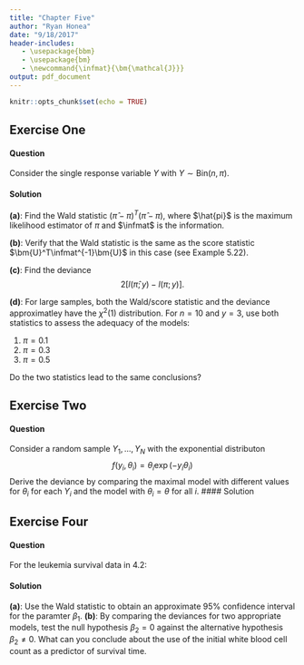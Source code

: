 ```yaml
---
title: "Chapter Five"
author: "Ryan Honea"
date: "9/18/2017"
header-includes:
   - \usepackage{bbm}
   - \usepackage{bm}
   - \newcommand{\infmat}{\bm{\mathcal{J}}}
output: pdf_document
---
```


```r
knitr::opts_chunk$set(echo = TRUE)
```


## Exercise One
#### Question
Consider the single response variable $Y$ with $Y \sim \text{Bin}(n, \pi)$.

#### Solution
**(a)**: Find the Wald statistic $(\hat{\pi} - \pi)^T(\hat{\pi} - \pi)$, where $\hat{pi}$ is the maximum likelihood estimator of $\pi$ and $\infmat$ is the information.

**(b)**: Verify that the Wald statistic is the same as the score statistic $\bm{U}^T\infmat^{-1}\bm{U}$ in this case (see Example 5.22).

**(c)**: Find the deviance
$$
2[l(\hat{\pi};y) - l(\pi; y)].
$$

**(d)**: For large samples, both the Wald/score statistic and the deviance approximatley have the $\chi^2(1)$ distribution. For $n= 10$ and $y = 3$, use both statistics to assess the adequacy of the models:

(1) $\pi = 0.1$
(1) $\pi = 0.3$
(3) $\pi = 0.5$

Do the two statistics lead to the same conclusions?

## Exercise Two
#### Question
Consider a random sample $Y_1, ..., Y_N$ with the exponential distributon
$$
f(y_i, \theta_i) = \theta_i\exp(-y_i\theta_i)
$$
Derive the deviance by comparing the maximal model with different values for $\theta_i$ for each $Y_i$ and the model with $\theta_i = \theta$ for all $i$.
#### Solution



## Exercise Four
#### Question
For the leukemia survival data in 4.2:

#### Solution
**(a)**: Use the Wald statistic to obtain an approximate 95\% confidence interval for  the paramter $\beta_1$.
**(b)**: By comparing the deviances for two appropriate models, test the null hypothesis $\beta_2 = 0$ against the alternative hypothesis $\beta_2 \neq 0$. What can you conclude about the use of the initial white blood cell count as a predictor of survival time.